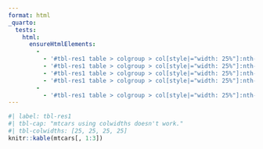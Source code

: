 ```yaml
---
format: html
_quarto:
  tests:
    html:
      ensureHtmlElements:
        - 
          - '#tbl-res1 table > colgroup > col[style|="width: 25%"]:nth-child(1)'
          - '#tbl-res1 table > colgroup > col[style|="width: 25%"]:nth-child(2)'
          - '#tbl-res1 table > colgroup > col[style|="width: 25%"]:nth-child(3)'
          - '#tbl-res1 table > colgroup > col[style|="width: 25%"]:nth-child(4)'
        - 
          - '#tbl-res1 table > colgroup > col[style|="width: 25%"]:nth-child(5)'
---
```


```r
#| label: tbl-res1
#| tbl-cap: "mtcars using colwidths doesn't work."
#| tbl-colwidths: [25, 25, 25, 25]
knitr::kable(mtcars[, 1:3])
```